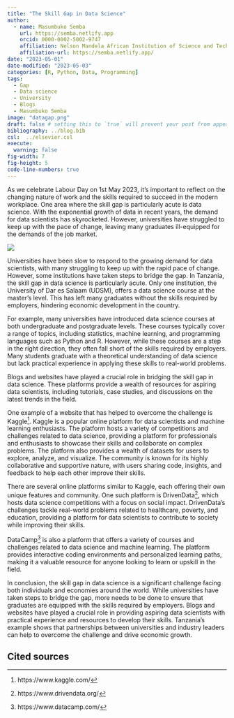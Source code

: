 ```yaml
---
title: "The Skill Gap in Data Science"
author: 
  - name: Masumbuko Semba
    url: https://semba.netlify.app
    orcid: 0000-0002-5002-9747
    affiliation: Nelson Mandela African Institution of Science and Technology
    affiliation-url: https://semba.netlify.app/ 
date: "2023-05-01"
date-modified: "2023-05-03"
categories: [R, Python, Data, Programming]
tags: 
  - Gap
  - Data science
  - University
  - Blogs
  - Masumbuko Semba
image: "datagap.png"
draft: false # setting this to `true` will prevent your post from appearing on your listing page until you're ready!
bibliography: ../blog.bib
csl:  ../elsevier.csl
execute: 
  warning: false
fig-width: 7
fig-height: 5
code-line-numbers: true
---
```


As we celebrate Labour Day on 1st May 2023, it's important to reflect on the changing nature of work and the skills required to succeed in the modern workplace. One area where the skill gap is particularly acute is data science. With the exponential growth of data in recent years, the demand for data scientists has skyrocketed. However, universities have struggled to keep up with the pace of change, leaving many graduates ill-equipped for the demands of the job market.

![](datagap.png)    

Universities have been slow to respond to the growing demand for data scientists, with many struggling to keep up with the rapid pace of change. However, some institutions have taken steps to bridge the gap. In Tanzania, the skill gap in data science is particularly acute. Only one institution, the University of Dar es Salaam (UDSM), offers a data science course at the master's level. This has left many graduates without the skills required by employers, hindering economic development in the country.

For example, many universities have introduced data science courses at both undergraduate and postgraduate levels. These courses typically cover a range of topics, including statistics, machine learning, and programming languages such as Python and R. However, while these courses are a step in the right direction, they often fall short of the skills required by employers. Many students graduate with a theoretical understanding of data science but lack practical experience in applying these skills to real-world problems.

Blogs and websites have played a crucial role in bridging the skill gap in data science. These platforms provide a wealth of resources for aspiring data scientists, including tutorials, case studies, and discussions on the latest trends in the field.

One example of a website that has helped to overcome the challenge is Kaggle^[https://www.kaggle.com/]. Kaggle is a popular online platform for data scientists and machine learning enthusiasts. The platform hosts a variety of competitions and challenges related to data science, providing a platform for professionals and enthusiasts to showcase their skills and collaborate on complex problems. The platform also provides a wealth of datasets for users to explore, analyze, and visualize. The community is known for its highly collaborative and supportive nature, with users sharing code, insights, and feedback to help each other improve their skills. 

There are several online platforms similar to Kaggle, each offering their own unique features and community. One such platform is DrivenData^[https://www.drivendata.org/], which hosts data science competitions with a focus on social impact. DrivenData's challenges tackle real-world problems related to healthcare, poverty, and education, providing a platform for data scientists to contribute to society while improving their skills.

DataCamp^[https://www.datacamp.com/] is also a platform that offers a variety of courses and challenges related to data science and machine learning. The platform provides interactive coding environments and personalized learning paths, making it a valuable resource for anyone looking to learn or upskill in the field.

In conclusion, the skill gap in data science is a significant challenge facing both individuals and economies around the world. While universities have taken steps to bridge the gap, more needs to be done to ensure that graduates are equipped with the skills required by employers. Blogs and websites have played a crucial role in providing aspiring data scientists with practical experience and resources to develop their skills. Tanzania's example shows that partnerships between universities and industry leaders can help to overcome the challenge and drive economic growth.


## Cited sources
